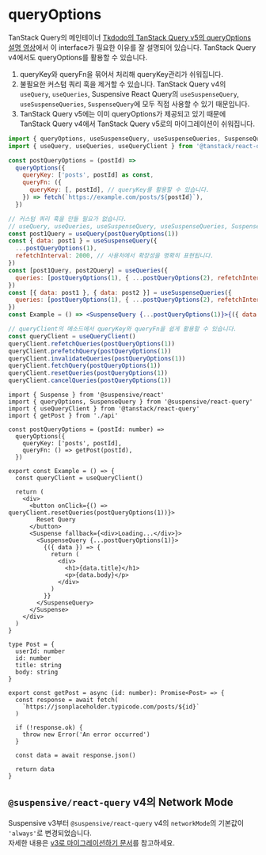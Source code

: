 
# queryOptions

TanStack Query의 메인테이너 [Tkdodo의 TanStack Query v5의 queryOptions 설명 영상](https://youtu.be/bhE3wuB_TuA?feature=shared&t=1697)에서 이 interface가 필요한 이유를 잘 설명되어 있습니다.
TanStack Query v4에서도 queryOptions를 활용할 수 있습니다.

1. queryKey와 queryFn을 묶어서 처리해 queryKey관리가 쉬워집니다.
2. 불필요한 커스텀 쿼리 훅을 제거할 수 있습니다. TanStack Query v4의 `useQuery`, `useQueries`, Suspensive React Query의 `useSuspenseQuery`, `useSuspenseQueries`, `SuspenseQuery`에 모두 직접 사용할 수 있기 때문입니다.
3. TanStack Query v5에는 이미 queryOptions가 제공되고 있기 때문에 TanStack Query v4에서 TanStack Query v5로의 마이그레이션이 쉬워집니다.

```jsx /queryOptions/
import { queryOptions, useSuspenseQuery, useSuspenseQueries, SuspenseQuery } from '@suspensive/react-query'
import { useQuery, useQueries, useQueryClient } from '@tanstack/react-query'

const postQueryOptions = (postId) =>
  queryOptions({
    queryKey: ['posts', postId] as const,
    queryFn: ({
      queryKey: [, postId], // queryKey를 활용할 수 있습니다.
    }) => fetch(`https://example.com/posts/${postId}`),
  })

// 커스텀 쿼리 훅을 만들 필요가 없습니다.
// useQuery, useQueries, useSuspenseQuery, useSuspenseQueries, SuspenseQuery에서 직접 queryOptions를 활용할 수 있습니다.
const post1Query = useQuery(postQueryOptions(1))
const { data: post1 } = useSuspenseQuery({
  ...postQueryOptions(1),
  refetchInterval: 2000, // 사용처에서 확장성을 명확히 표현됩니다.
})
const [post1Query, post2Query] = useQueries({
  queries: [postQueryOptions(1), { ...postQueryOptions(2), refetchInterval: 2000 }],
})
const [{ data: post1 }, { data: post2 }] = useSuspenseQueries({
  queries: [postQueryOptions(1), { ...postQueryOptions(2), refetchInterval: 2000 }],
})
const Example = () => <SuspenseQuery {...postQueryOptions(1)}>{({ data: post1 }) => <>{post1.text}</>}</SuspenseQuery>

// queryClient의 메소드에서 queryKey와 queryFn을 쉽게 활용할 수 있습니다.
const queryClient = useQueryClient()
queryClient.refetchQueries(postQueryOptions(1))
queryClient.prefetchQuery(postQueryOptions(1))
queryClient.invalidateQueries(postQueryOptions(1))
queryClient.fetchQuery(postQueryOptions(1))
queryClient.resetQueries(postQueryOptions(1))
queryClient.cancelQueries(postQueryOptions(1))

```

<Sandpack>

```tsx Example.tsx active
import { Suspense } from '@suspensive/react'
import { queryOptions, SuspenseQuery } from '@suspensive/react-query'
import { useQueryClient } from '@tanstack/react-query'
import { getPost } from './api'

const postQueryOptions = (postId: number) =>
  queryOptions({
    queryKey: ['posts', postId],
    queryFn: () => getPost(postId),
  })

export const Example = () => {
  const queryClient = useQueryClient()

  return (
    <div>
      <button onClick={() => queryClient.resetQueries(postQueryOptions(1))}>
        Reset Query
      </button>
      <Suspense fallback={<div>Loading...</div>}>
        <SuspenseQuery {...postQueryOptions(1)}>
          {({ data }) => {
            return (
              <div>
                <h1>{data.title}</h1>
                <p>{data.body}</p>
              </div>
            )
          }}
        </SuspenseQuery>
      </Suspense>
    </div>
  )
}
```

```tsx api.ts
type Post = {
  userId: number
  id: number
  title: string
  body: string
}

export const getPost = async (id: number): Promise<Post> => {
  const response = await fetch(
    `https://jsonplaceholder.typicode.com/posts/${id}`
  )

  if (!response.ok) {
    throw new Error('An error occurred')
  }

  const data = await response.json()

  return data
}
```

</Sandpack>

## `@suspensive/react-query` v4의 Network Mode

Suspensive v3부터 `@suspensive/react-query` v4의 `networkMode`의 기본값이 `'always'`로 변경되었습니다.  
자세한 내용은 [v3로 마이그레이션하기 문서](./migrate-to-v3.mdx)를 참고하세요.
